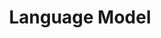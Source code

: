 ---
title: 'Language Model'
description: 'Configure and integrate language models in your pipelines'
icon: 'arrow-down-a-z'
---